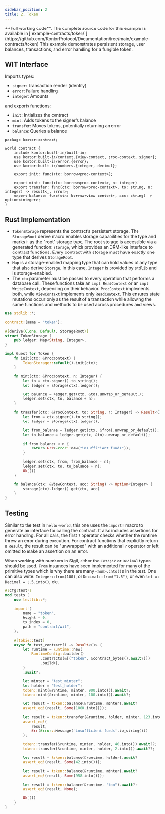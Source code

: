 ```yaml
---
sidebar_position: 2
title: 2. Token
---
```



<Note>
**Full working code**: The complete source code for this example is available in [`example-contracts/token/`](https://github.com/KontorProtocol/Documentation/tree/main/example-contracts/token)
</Note>
This example demonstrates persistent storage, user balances, transactions, and error handling for a fungible token.

## WIT Interface
Imports types:
- `signer`: Transaction sender (identity)
- `error`: Failure handling
- `integer`: Amounts

and exports functions:
- `init`: Initializes the contract
- `mint`: Adds tokens to the signer’s balance
- `transfer`: Moves tokens, potentially returning an error
- `balance`: Queries a balance

```wit
package kontor:contract;

world contract {
    include kontor:built-in/built-in;
    use kontor:built-in/context.{view-context, proc-context, signer};
    use kontor:built-in/error.{error};
    use kontor:built-in/numbers.{integer, decimal};

    export init: func(ctx: borrow<proc-context>);

    export mint: func(ctx: borrow<proc-context>, n: integer);
    export transfer: func(ctx: borrow<proc-context>, to: string, n: integer) -> result<_, error>;
    export balance: func(ctx: borrow<view-context>, acc: string) -> option<integer>;
}
```

## Rust Implementation
- `TokenStorage` represents the contract’s persistent storage. The `StorageRoot` derive macro enables storage capabilities for the type and marks it as the "root" storage type. The root storage is accessible via a generated function: `storage`, which provides an ORM-like interface to contract functions. Every contract with storage must have exactly one type that derives `StorageRoot`.
- `Map` is a storage-enabled mapping type that can hold values of any type that also derive `Storage`. In this case, `Integer` is provided by `stdlib` and is storage-enabled.
- The `ctx` parameter must be passed to every operation that performs a database call. These functions take an `impl ReadContext` or an `impl WriteContext`, depending on their behavior. `ProcContext` implements both, while `ViewContext` implements only `ReadContext`. This ensures state mutations occur only as the result of a transaction while allowing the same functions and methods to be used across procedures and views.

```rust
use stdlib::*;

contract!(name = "token");

#[derive(Clone, Default, StorageRoot)]
struct TokenStorage {
    pub ledger: Map<String, Integer>,
}

impl Guest for Token {
    fn init(ctx: &ProcContext) {
        TokenStorage::default().init(ctx);
    }

    fn mint(ctx: &ProcContext, n: Integer) {
        let to = ctx.signer().to_string();
        let ledger = storage(ctx).ledger();

        let balance = ledger.get(ctx, &to).unwrap_or_default();
        ledger.set(ctx, to, balance + n);
    }

    fn transfer(ctx: &ProcContext, to: String, n: Integer) -> Result<(), Error> {
        let from = ctx.signer().to_string();
        let ledger = storage(ctx).ledger();

        let from_balance = ledger.get(ctx, &from).unwrap_or_default();
        let to_balance = ledger.get(ctx, &to).unwrap_or_default();

        if from_balance < n {
            return Err(Error::new("insufficient funds"));
        }

        ledger.set(ctx, from, from_balance - n);
        ledger.set(ctx, to, to_balance + n);
        Ok(())
    }

    fn balance(ctx: &ViewContext, acc: String) -> Option<Integer> {
        storage(ctx).ledger().get(ctx, acc)
    }
}
```

## Testing
Similar to the test in `hello-world`, this one uses the `import!` macro to generate an interface for calling the contract. It also includes assertions for error handling. For all calls, the first `?` operator checks whether the runtime threw an error during execution. For contract functions that explicitly return a `Result`, the result can be "unwrapped" with an additional `?` operator or left omitted to make an assertion on an error.

When working with numbers in Sigil, either the `Integer` or `Decimal` types should be used. `From` instances have been implemented for many of the primitive types which is why there are many `<num>.into()`s in the test. One can also write: `Integer::from(100)`, or `Decimal::from("1.5")`, or even `let x: Decimal = 1.5.into()`, etc.

```rust
#[cfg(test)]
mod tests {
    use testlib::*;

    import!(
        name = "token",
        height = 0,
        tx_index = 0,
        path = "contract/wit",
    );

    #[tokio::test]
    async fn test_contract() -> Result<()> {
        let runtime = Runtime::new(
            RuntimeConfig::builder()
                .contracts(&[("token", &contract_bytes().await?)])
                .build(),
        )
        .await?;

        let minter = "test_minter";
        let holder = "test_holder";
        token::mint(&runtime, minter, 900.into()).await?;
        token::mint(&runtime, minter, 100.into()).await?;

        let result = token::balance(&runtime, minter).await?;
        assert_eq!(result, Some(1000.into()));

        let result = token::transfer(&runtime, holder, minter, 123.into()).await?;
        assert_eq!(
            result,
            Err(Error::Message("insufficient funds".to_string()))
        );

        token::transfer(&runtime, minter, holder, 40.into()).await??;
        token::transfer(&runtime, minter, holder, 2.into()).await??;

        let result = token::balance(&runtime, holder).await?;
        assert_eq!(result, Some(42.into()));

        let result = token::balance(&runtime, minter).await?;
        assert_eq!(result, Some(958.into()));

        let result = token::balance(&runtime, "foo").await?;
        assert_eq!(result, None);

        Ok(())
    }
}
```
